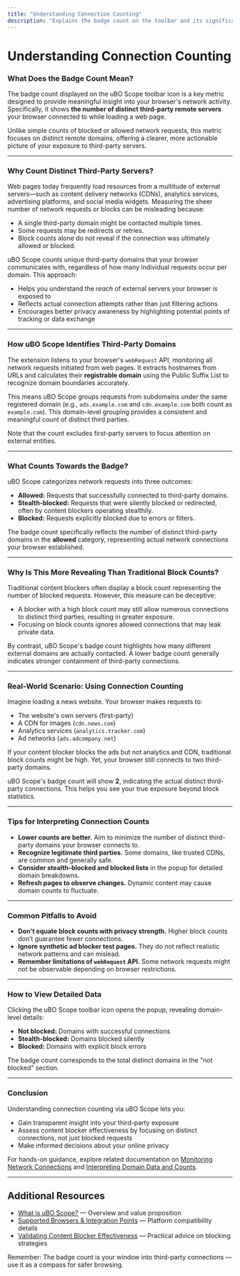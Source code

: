 ```yaml
---
title: "Understanding Connection Counting"
description: "Explains the badge count on the toolbar and its significance, clarifying how uBO Scope measures connected third-party remote servers and why this metric is more revealing than traditional block counts."
---
```


# Understanding Connection Counting

### What Does the Badge Count Mean?

The badge count displayed on the uBO Scope toolbar icon is a key metric designed to provide meaningful insight into your browser's network activity. Specifically, it shows **the number of distinct third-party remote servers** your browser connected to while loading a web page.

Unlike simple counts of blocked or allowed network requests, this metric focuses on distinct remote domains, offering a clearer, more actionable picture of your exposure to third-party servers.

---

### Why Count Distinct Third-Party Servers?

Web pages today frequently load resources from a multitude of external servers—such as content delivery networks (CDNs), analytics services, advertising platforms, and social media widgets. Measuring the sheer number of network requests or blocks can be misleading because:

- A single third-party domain might be contacted multiple times.
- Some requests may be redirects or retries.
- Block counts alone do not reveal if the connection was ultimately allowed or blocked.

uBO Scope counts unique third-party domains that your browser communicates with, regardless of how many individual requests occur per domain. This approach:

- Helps you understand the *reach* of external servers your browser is exposed to
- Reflects actual connection attempts rather than just filtering actions
- Encourages better privacy awareness by highlighting potential points of tracking or data exchange

---

### How uBO Scope Identifies Third-Party Domains

The extension listens to your browser's `webRequest` API, monitoring all network requests initiated from web pages. It extracts hostnames from URLs and calculates their **registrable domain** using the Public Suffix List to recognize domain boundaries accurately.

This means uBO Scope groups requests from subdomains under the same registered domain (e.g., `ads.example.com` and `cdn.example.com` both count as `example.com`). This domain-level grouping provides a consistent and meaningful count of distinct third parties.

Note that the count excludes first-party servers to focus attention on external entities.

---

### What Counts Towards the Badge?

uBO Scope categorizes network requests into three outcomes:

- **Allowed:** Requests that successfully connected to third-party domains.
- **Stealth-blocked:** Requests that were silently blocked or redirected, often by content blockers operating stealthily.
- **Blocked:** Requests explicitly blocked due to errors or filters.

The badge count specifically reflects the number of distinct third-party domains in the **allowed** category, representing actual network connections your browser established.

---

### Why Is This More Revealing Than Traditional Block Counts?

Traditional content blockers often display a block count representing the number of blocked requests. However, this measure can be deceptive:

- A blocker with a high block count may still allow numerous connections to distinct third parties, resulting in greater exposure.
- Focusing on block counts ignores allowed connections that may leak private data.

By contrast, uBO Scope's badge count highlights how many different external domains are actually contacted. A lower badge count generally indicates stronger containment of third-party connections.

---

### Real-World Scenario: Using Connection Counting

Imagine loading a news website. Your browser makes requests to:

- The website's own servers (first-party)
- A CDN for images (`cdn.news.com`)
- Analytics services (`analytics.tracker.com`)
- Ad networks (`ads.adcompany.net`)

If your content blocker blocks the ads but not analytics and CDN, traditional block counts might be high. Yet, your browser still connects to two third-party domains.

uBO Scope's badge count will show **2**, indicating the actual distinct third-party connections. This helps you see your true exposure beyond block statistics.

---

### Tips for Interpreting Connection Counts

- **Lower counts are better.** Aim to minimize the number of distinct third-party domains your browser connects to.
- **Recognize legitimate third parties.** Some domains, like trusted CDNs, are common and generally safe.
- **Consider stealth-blocked and blocked lists** in the popup for detailed domain breakdowns.
- **Refresh pages to observe changes.** Dynamic content may cause domain counts to fluctuate.

---

### Common Pitfalls to Avoid

- **Don't equate block counts with privacy strength.** Higher block counts don’t guarantee fewer connections.
- **Ignore synthetic ad blocker test pages.** They do not reflect realistic network patterns and can mislead.
- **Remember limitations of `webRequest` API.** Some network requests might not be observable depending on browser restrictions.

---

### How to View Detailed Data

Clicking the uBO Scope toolbar icon opens the popup, revealing domain-level details:

- **Not blocked:** Domains with successful connections
- **Stealth-blocked:** Domains blocked silently
- **Blocked:** Domains with explicit block errors

The badge count corresponds to the total distinct domains in the "not blocked" section.

---

### Conclusion

Understanding connection counting via uBO Scope lets you:

- Gain transparent insight into your third-party exposure
- Assess content blocker effectiveness by focusing on distinct connections, not just blocked requests
- Make informed decisions about your online privacy

For hands-on guidance, explore related documentation on [Monitoring Network Connections](../guides/getting-started/monitoring-network-connections) and [Interpreting Domain Data and Counts](../guides/practical-guides/interpreting-domain-data).

---

## Additional Resources

- [What is uBO Scope?](../overview/introduction-and-value/product-highlights) — Overview and value proposition
- [Supported Browsers & Integration Points](../overview/architecture-and-system-overview/platform-support-integration) — Platform compatibility details
- [Validating Content Blocker Effectiveness](../guides/practical-guides/validating-content-blocker-effectiveness) — Practical advice on blocking strategies

<Info>
Remember: The badge count is your window into third-party connections — use it as a compass for safer browsing.
</Info>
